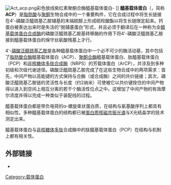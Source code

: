 [[Image:Act_acp.png|thumbnail]]彩色放线紫红素聚酮合酶醯基载体蛋白-{{PDB|2AF8}} ]]
'''醯基载体蛋白'''（{{lang-en|Acyl Carrier Protein}}，简称'''ACP'''）是[[脂肪酸|脂肪酸]]与[[聚酮|聚酮]]生物合成中的一个重要构件，它在合成过程中将生长链接在4'-磷酸泛醯巯基乙胺辅基的末端硫醇上形成硫羟酸酯以将生长链限定起来。钙蛋白被表达出来时是失活的“脱辅基蛋白”形式，并且必须于翻译后在一种称为全[[醯基载体蛋白合成酶|醯基载体蛋白合成酶]]的磷酸泛醯巯基乙胺基转移酶的作用下将4'-磷酸泛醯巯基乙胺接到醯基载体蛋白的保守丝氨酸残基上才行。

4'-[[磷酸泛醯巯基乙胺|磷酸泛醯巯基乙胺]]是各种醯基载体蛋白中一个必不可少的酶活动基，其中包括了[[脂肪酸合酶|脂肪酸合酶]]醯基载体蛋白（ACP）、[[聚酮合酶|聚酮合酶]]醯基载体蛋白、肽醯基载体蛋白（PCP）和[[非核糖体多肽合成酶|非核糖体多肽合成酶]]（NRPS）的芳载体蛋白（ArCP），并涉及到多种初级和次级代谢途径。磷酸泛醯巯基乙胺完成了在这些生物合成中的两项需求：首先，中间产物以高能键的方式保持与合酶（或合成酶）之间的共价链接；其次，磷酸泛醯巯基乙胺链的灵活性与长度（约2纳米）可使被它以共价键拴住的中间产物得以进入到空间上相互分离的若干个酶活性位点之中。这增加了中间产物的有效摩尔浓度并得以完成一种类似于装配线的过程。

醯基载体蛋白都是带负电荷的α-螺旋束状蛋白质，在结构与氨基酸序列上都具有相似性。多种醯基载体蛋白的结构都已被[[蛋白质核磁共振光谱|蛋白质核磁共振光谱]]与X光结晶学的技术测定出来。

醯基载体蛋白与[[非核糖体多肽|非核糖体多肽]]合成酶中的肽醯基载体蛋白（PCP）在结构与机制上都有相关性。

==外部链接==
* {{MeshName|Acyl+Carrier+Protein}}

{{载体蛋白}}

[[Category:载体蛋白|Category:载体蛋白]]